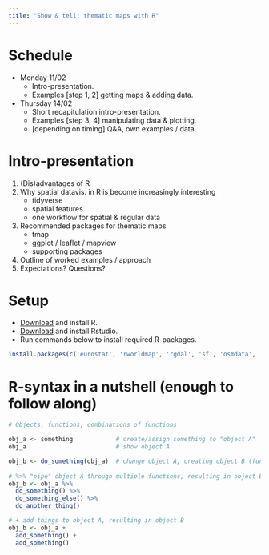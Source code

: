 ```yaml
---
title: "Show & tell: thematic maps with R"
---
```


# Schedule

* Monday 11/02
    - Intro-presentation.
    - Examples [step 1, 2] getting maps & adding data.
* Thursday 14/02
    - Short recapitulation intro-presentation.
    - Examples [step 3, 4] manipulating data & plotting.
    - [depending on timing] Q&A, own examples / data.

# Intro-presentation

1. (Dis)advantages of R
2. Why spatial datavis. in R is become increasingly interesting
    - tidyverse
    - spatial features
    - one workflow for spatial & regular data
3. Recommended packages for thematic maps
    - tmap
    - ggplot / leaflet / mapview
    - supporting packages
4. Outline of worked examples / approach
5. Expectations? Questions?

# Setup

* [Download](https://cran.r-project.org/bin/windows/base/) and install R.
* [Download](https://www.rstudio.com/products/rstudio/download/#download) and install Rstudio.
* Run commands below to install required R-packages.

```r
install.packages(c('eurostat', 'rworldmap', 'rgdal', 'sf', 'osmdata', 'tmap', 'tmaptools', 'countrycode', 'ggplot2'))
```

# R-syntax in a nutshell (enough to follow along)

```r
# Objects, functions, combinations of functions

obj_a <- something            # create/assign something to "object A"
obj_a                         # show object A

obj_b <- do_something(obj_a)  # change object A, creating object B (function)
 
# %>% "pipe" object A through multiple functions, resulting in object B
obj_b <- obj_a %>%
  do_something() %>%
  do_something_else() %>%
  do_another_thing()

# + add things to object A, resulting in object B
obj_b <- obj_a +
  add_something() +
  add_something()
```
